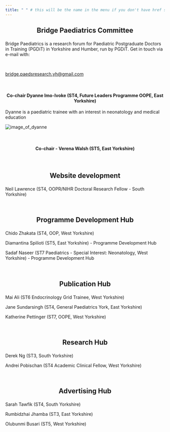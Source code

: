 ```yaml
---
title: " " # this will be the name in the menu if you don't have href specified. If href is specified that takes preference
---
```


<h2 style="text-align: center;">

Bridge Paediatrics Committee

</h2>

<p style="text-align: center;">

Bridge Paediatrics is a research forum for Paediatric Postgraduate Doctors in Training (PGDiT) in Yorkshire and Humber, run by PGDiT. Get in touch via e-mail with:

</p>

<br />

<p style="text-align: center;">

[bridge.paedsresearch.yh\@gmail.com](https://bridge.paedsresearch.yh@gmail.com)

</p>

<br />

<h4 style="text-align: center;">

Co-chair Dyanne Imo-Ivoke (ST4, Future Leaders Programme OOPE, East Yorkshire)

</h4>

<p style="text-align: center;">

Dyanne is a paediatric trainee with an interest in neonatology and medical education

</p>

<div class="image-container">

<img src="images/dyanne.png" alt="image_of_dyanne"/>

</div>

<br />

<h4 style="text-align: center;">

Co-chair - Verena Walsh (ST5, East Yorkshire)

</h4>

<br />

<h2 style="text-align: center;">

Website development

</h2>

<p style="text-align: center;">

Neil Lawrence (ST4, OOPR/NIHR Doctoral Research Fellow - South Yorkshire)

</p>

<br />

<h2 style="text-align: center;">

Programme Development Hub

</h2>

<p style="text-align: center;">

Chido Zhakata (ST4, OOP, West Yorkshire)

</p>

<p style="text-align: center;">

Diamantina Spilioti (ST5, East Yorkshire) - Programme Development Hub

</p>

<p style="text-align: center;">

Sadaf Naseer (ST7 Paediatrics - Special Interest: Neonatology, West Yorkshire) - Programme Development Hub

</p>

<br />

<h2 style="text-align: center;">

Publication Hub

</h2>

<p style="text-align: center;">

Mai Ali (ST6 Endocrinology Grid Trainee, West Yorkshire)

</p>

<p style="text-align: center;">

Jane Sundarsingh (ST4, General Paediatrics York, East Yorkshire)

</p>

<p style="text-align: center;">

Katherine Pettinger (ST7, OOPE, West Yorkshire)

</p>

<br />

<h2 style="text-align: center;">

Research Hub

</h2>

<p style="text-align: center;">

Derek Ng (ST3, South Yorkshire)

</p>

<p style="text-align: center;">

Andrei Pobischan (ST4 Academic Clinical Fellow, West Yorkshire)

</p>

<br />

<h2 style="text-align: center;">

Advertising Hub

</h2>

<p style="text-align: center;">

Sarah Tawfik (ST4, South Yorkshire)

</p>

<p style="text-align: center;">

Rumbidzhai Jhamba (ST3, East Yorkshire)

</p>

<p style="text-align: center;">

Olubunmi Busari (ST5, West Yorkshire)

</p>
